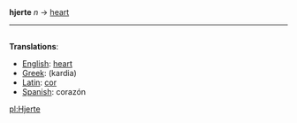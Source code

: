 =={{da}}==
'''hjerte''' ''n'' → [[heart]]
----
=={{nl}}==

'''Translations''':

*[[English]]: [[heart]]
*[[Greek]]: (kardia)
*[[Latin]]: [[cor]]
*[[Spanish]]: corazón

[[pl:Hjerte]]